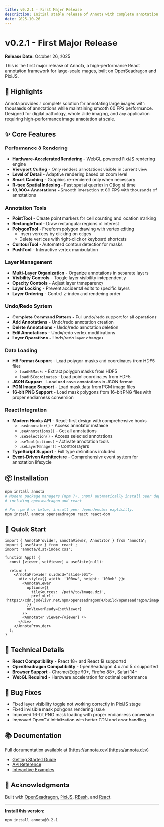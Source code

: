 ```yaml
---
title: v0.2.1 - First Major Release
description: Initial stable release of Annota with complete annotation framework
date: 2025-10-26
---
```


# v0.2.1 - First Major Release

**Release Date:** October 26, 2025

This is the first major release of Annota, a high-performance React annotation framework for large-scale images, built on OpenSeadragon and PixiJS.

## 🎉 Highlights

Annota provides a complete solution for annotating large images with thousands of annotations while maintaining smooth 60 FPS performance. Designed for digital pathology, whole slide imaging, and any application requiring high-performance image annotation at scale.

## ✨ Core Features

### Performance & Rendering
- **Hardware-Accelerated Rendering** - WebGL-powered PixiJS rendering engine
- **Viewport Culling** - Only renders annotations visible in current view
- **Level of Detail** - Adaptive rendering based on zoom level
- **Smart Caching** - Graphics re-rendered only when necessary
- **R-tree Spatial Indexing** - Fast spatial queries in O(log n) time
- **10,000+ Annotations** - Smooth interaction at 60 FPS with thousands of annotations

### Annotation Tools
- **PointTool** - Create point markers for cell counting and location marking
- **RectangleTool** - Draw rectangular regions of interest
- **PolygonTool** - Freeform polygon drawing with vertex editing
  - Insert vertices by clicking on edges
  - Delete vertices with right-click or keyboard shortcuts
- **ContourTool** - Automated contour detection for masks
- **PushTool** - Interactive vertex manipulation

### Layer Management
- **Multi-Layer Organization** - Organize annotations in separate layers
- **Visibility Controls** - Toggle layer visibility independently
- **Opacity Controls** - Adjust layer transparency
- **Layer Locking** - Prevent accidental edits to specific layers
- **Layer Ordering** - Control z-index and rendering order

### Undo/Redo System
- **Complete Command Pattern** - Full undo/redo support for all operations
- **Add Annotations** - Undo/redo annotation creation
- **Delete Annotations** - Undo/redo annotation deletion
- **Edit Annotations** - Undo/redo vertex modifications
- **Layer Operations** - Undo/redo layer changes

### Data Loading
- **H5 Format Support** - Load polygon masks and coordinates from HDF5 files
  - `loadH5Masks` - Extract polygon masks from HDF5
  - `loadH5Coordinates` - Load point coordinates from HDF5
- **JSON Support** - Load and save annotations in JSON format
- **PGM Image Support** - Load mask data from PGM image files
- **16-bit PNG Support** - Load mask polygons from 16-bit PNG files with proper endianness conversion

### React Integration
- **Modern Hooks API** - React-first design with comprehensive hooks
  - `useAnnotator()` - Access annotator instance
  - `useAnnotations()` - Get all annotations
  - `useSelection()` - Access selected annotations
  - `useTool(options)` - Activate annotation tools
  - `useLayerManager()` - Control layers
- **TypeScript Support** - Full type definitions included
- **Event-Driven Architecture** - Comprehensive event system for annotation lifecycle

## 📦 Installation

```bash
npm install annota
# Modern package managers (npm 7+, pnpm) automatically install peer dependencies
# including openseadragon and react

# For npm 6 or below, install peer dependencies explicitly:
npm install annota openseadragon react react-dom
```

## 🚀 Quick Start

```tsx
import { AnnotaProvider, AnnotaViewer, Annotator } from 'annota';
import { useState } from 'react';
import 'annota/dist/index.css';

function App() {
  const [viewer, setViewer] = useState(null);

  return (
    <AnnotaProvider slideId="slide-001">
      <div style={{ width: '100vw', height: '100vh' }}>
        <AnnotaViewer
          options={{
            tileSources: '/path/to/image.dzi',
            prefixUrl: 'https://cdn.jsdelivr.net/npm/openseadragon@4/build/openseadragon/images/',
          }}
          onViewerReady={setViewer}
        />
        <Annotator viewer={viewer} />
      </div>
    </AnnotaProvider>
  );
}
```

## 🔧 Technical Details

- **React Compatibility** - React 18+ and React 19 supported
- **OpenSeadragon Compatibility** - OpenSeadragon 4.x and 5.x supported
- **Browser Support** - Chrome/Edge 90+, Firefox 88+, Safari 14+
- **WebGL Required** - Hardware acceleration for optimal performance

## 🐛 Bug Fixes

- Fixed layer visibility toggle not working correctly in PixiJS stage
- Fixed invisible mask polygons rendering issue
- Improved 16-bit PNG mask loading with proper endianness conversion
- Improved OpenCV initialization with better CDN and error handling

## 📚 Documentation

Full documentation available at [https://annota.dev](https://annota.dev)

- [Getting Started Guide](https://annota.dev/docs)
- [API Reference](https://annota.dev/api)
- [Interactive Examples](https://annota.dev/docs/examples)

## 🙏 Acknowledgments

Built with [OpenSeadragon](https://openseadragon.github.io/), [PixiJS](https://pixijs.com/), [RBush](https://github.com/mourner/rbush), and [React](https://react.dev/).

---

**Install this version:**
```bash
npm install annota@0.2.1
```
